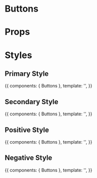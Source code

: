 
<Meta title="Buttons/Primary" Component={Buttons} />

# Buttons

<Preview>
  <Story id="buttons--normal" height="60px" />
</Preview>

# Props

<Props of={Buttons} />

# Styles
## Primary Style

<Story name="primary" height="60px">
  {{
    components: { Buttons },
    template: '<Buttons name="primary" className="primary" :useDiv="false" :isLoading="false" />',
  }}
</Story>

## Secondary Style

<Story name="secondary" height="60px">
  {{
    components: { Buttons },
    template: '<Buttons name="secondary" className="secondary" :useDiv="false" :isLoading="false" />',
  }}
</Story>

## Positive Style

<Story name="positive" height="60px">
  {{
    components: { Buttons },
    template: '<Buttons name="positive" className="positive" :useDiv="false" :isLoading="false" />',
  }}
</Story>

## Negative Style

<Story name="negative" height="60px">
  {{
    components: { Buttons },
    template: '<Buttons name="negative" className="negative" :useDiv="false" :isLoading="false" />',
  }}
</Story>
